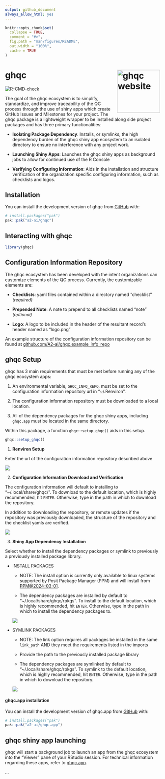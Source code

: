 ```yaml
---
output: github_document
always_allow_html: yes
---
```


<!-- README.md is generated from README.Rmd. Please edit that file -->

```r
knitr::opts_chunk$set(
  collapse = TRUE,
  comment = "#>",
  fig.path = "man/figures/README",
  out.width = "100%",
  cache = TRUE
)
```

# ghqc <a href="https://github.com/a2-ai/ghqc/"><img src="man/figures/logo.png" align="right" height="139" alt="ghqc website" /></a>

<!-- badges: start -->
[![R-CMD-check](https://github.com/A2-ai/ghqc/actions/workflows/R-CMD-check.yaml/badge.svg)](https://github.com/A2-ai/ghqc/actions/workflows/R-CMD-check.yaml)
<!-- badges: end -->

The goal of the ghqc ecosystem is to simplify, standardize, and improve traceability of the QC process through the use of shiny apps which create GitHub Issues and Milestones for your project. The ghqc package is a lightweight wrapper to be installed along side project packages and has three primary functionalities:

- **Isolating Package Dependency**: Installs, or symlinks, the high dependency burden of the ghqc shiny app ecosystem to an isolated directory to ensure no interference with any project work.

- **Launching Shiny Apps**: Launches the ghqc shiny apps as background jobs to allow for continued use of the R Console

- **Verifying Configuring Information**: Aids in the installation and structure verification of the organization specific configuring information, such as checklists and logos.

## Installation

You can install the development version of ghqc from [GitHub](https://github.com/) with:

``` r
# install.packages("pak")
pak::pak("a2-ai/ghqc")
```

## Interacting with ghqc

``` r
library(ghqc)
```

## Configuration Information Repository

The ghqc ecosystem has been developed with the intent organizations can customize elements of the QC process. Currently, the customizable elements are:

- **Checklists**: yaml files contained within a directory named "checklist" *(required)*

- **Prepended Note**: A note to prepend to all checklists named "note" *(optional)*

- **Logo**: A logo to be included in the header of the resultant record's header named as "logo.png"


An example structure of the configuration information repository can be found at [github.com/A2-ai/ghqc.example_info_repo](https://github.com/A2-ai/ghqc.example_info_repo)

## ghqc Setup

ghqc has 3 main requirements that must be met before running any of the ghqc ecosystem apps:

1. An environmental variable, `GHQC_INFO_REPO`, must be set to the configuration information repository url in "~/.Renviron". 

2. The configuration information repository must be downloaded to a local location. 

3. All of the dependency packages for the ghqc shiny apps, including `ghqc.app` must be located in the same directory. 

Within this package, a function `ghqc::setup_ghqc()` aids in this setup.

``` r
ghqc::setup_ghqc()
```

1. **Renviron Setup**

Enter the url of the configuration information repository described above

![](man/figures/renviron_setup.png)

2. **Configuration Information Download and Verification**

The configuration information will default to installing to "~/.local/share/ghqc/<repo_name>". To download to the default location, which is highly recommended, hit `ENTER`. Otherwise, type in the path in which to download the repository.

In addition to downloading the repository, or remote updates if the repository was previously downloaded, the structure of the repository and the checklist yamls are verified.

![](man/figures/info_repo_download.png)

3. **Shiny App Dependency Installation**

Select whether to install the dependency packages or symlink to previously a previously installed package library. 

- INSTALL PACKAGES

  - NOTE: The install option is currently only available to linux systems supported by Posit Package Manager (PPM) and will install from [PPM@2024-03-01](https://packagemanager.posit.co/cran/2024-03-01). 
  
  - The dependency packages are installed by default to "~/.local/share/ghqc/rpkgs". To install to the default location, which is highly recommended, hit `ENTER`. Otherwise, type in the path in which to install the dependency packages to.
  
  ![](man/figures/install_depends.png)

- SYMLINK PACKAGES  
  
  - NOTE: The link option requires all packages be installed in the same `link_path` AND they meet the requirements listed in the imports
  
  - Provide the path to the previously installed package library
  
  - The dependency packages are symlinked by default to "~/.local/share/ghqc/rpkgs". To symlink to the default location, which is highly recommended, hit `ENTER`. Otherwise, type in the path in which to download the repository.
  
  ![](man/figures/link_depends.png)

#### ghqc.app installation

You can install the development version of ghqc.app from [GitHub](https://github.com/) with:

``` r
# install.packages("pak")
pak::pak("a2-ai/ghqc.app")
```

## ghqc shiny app launching

ghqc will start a background job to launch an app from the ghqc ecosystem into the "Viewer" pane of your RStudio session. For technical information regarding these apps, refer to [ghqc.app](https://github.com/a2-ai/ghqc.app).




...
